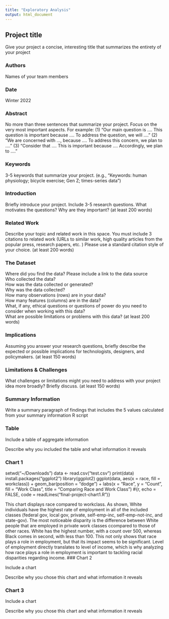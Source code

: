 ```yaml
---
title: "Exploratory Analysis"
output: html_document
---
```


## Project title

Give your project a concise, interesting title that summarizes the entirety of your project

### Authors

Names of your team members

### Date

Winter 2022

### Abstract

No more than three sentences that summarize your project. Focus on the very most important aspects. For example: (1) "Our main question is .... This question is important because .... To address the question, we will ...." (2) "We are concerned with ..., because .... To address this concern, we plan to ...." (3) "Consider that .... This is important because .... Accordingly, we plan to ...."

### Keywords

3-5 keywords that summarize your project.
(e.g., "Keywords: human physiology; bicycle exercise; Gen Z; times-series data")

### Introduction  

Briefly introduce your project.  Include 3-5 research questions. What motivates the questions? Why are they important? (at least 200 words)

### Related Work  

Describe your topic and related work in this space. You must include 3 citations to related work (URLs to similar work, high quality articles from the popular press, research papers, etc. ) Please use a standard citation style of your choice. (at least 200 words)

### The Dataset

Where did you find the data? Please include a link to the data source  
Who collected the data?  
How was the data collected or generated?  
Why was the data collected?  
How many observations (rows) are in your data?  
How many features (columns) are in the data?  
What, if any, ethical questions or questions of power do you need to consider when working with this data?  
What are possible limitations or problems with this data?   (at least 200 words)

### Implications

Assuming you answer your research questions, briefly describe the expected or possible implications for technologists, designers, and policymakers. (at least 150 words)

### Limitations & Challenges
What challenges or limitations might you need to address with your project idea more broadly? Briefly discuss. (at least 150 words)

### Summary Information

Write a summary paragraph of findings that includes the 5 values calculated from your summary information R script

### Table

Include a table of aggregate information

Describe why you included the table and what information it reveals

### Chart 1

setwd("~/Downloads")
data <- read.csv("test.csv")
print(data)
install.packages("ggplot2")
library(ggplot2)
ggplot(data, aes(x = race, fill = workclass)) + 
  geom_bar(position = "dodge") +
  labs(x = "Race", y = "Count", fill = "Work Class", title = "Comparing Race and Work Class")
#{r, echo = FALSE, code = readLines("final-project-chart1.R")}

This chart displays race compared to workclass. As shown, White individuals have the highest rate of employment in all of the included classes (federal gov, local gov, private, self-emp-inc, self-emp-not-inc, and state-gov). The most noticeable disparity is the difference between White people that are employed in private work classes ccompared to those of other races. White has the highest number, with a count over 500, whereas Black comes in second, with less than 100. This not only shows that race plays a role in employment, but that its impact seems to be significant. Level of employment directly translates to level of income, which is why analyzing how race plays a role in employment is important to tackling racial disparities regarding income. 
### Chart 2

Include a chart

Describe why you chose this chart and what information it reveals

### Chart 3

Include a chart

Describe why you chose this chart and what information it reveals
